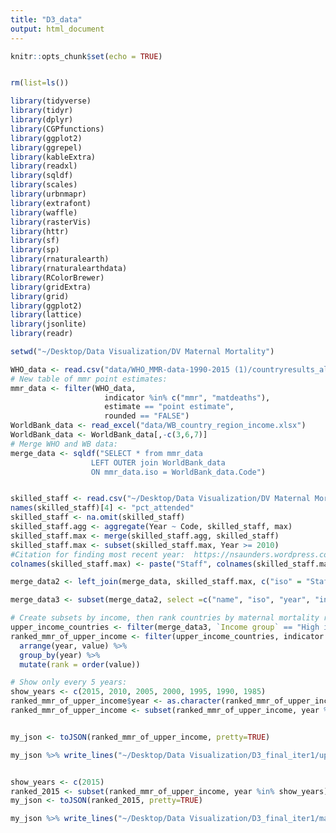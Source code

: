 ```yaml
---
title: "D3_data"
output: html_document
---
```


```r
knitr::opts_chunk$set(echo = TRUE)


rm(list=ls())

library(tidyverse)
library(tidyr)
library(dplyr)
library(CGPfunctions)
library(ggplot2)
library(ggrepel)
library(kableExtra)
library(readxl)
library(sqldf)
library(scales)
library(urbnmapr)
library(extrafont)
library(waffle)
library(rasterVis)
library(httr)
library(sf)
library(sp)
library(rnaturalearth)
library(rnaturalearthdata)
library(RColorBrewer)
library(gridExtra)
library(grid)
library(ggplot2)
library(lattice)
library(jsonlite)
library(readr)
```

```r

setwd("~/Desktop/Data Visualization/DV Maternal Mortality")

WHO_data <- read.csv("data/WHO_MMR-data-1990-2015 (1)/countryresults_all.csv")
# New table of mmr point estimates:
mmr_data <- filter(WHO_data, 
                     indicator %in% c("mmr", "matdeaths"), 
                     estimate == "point estimate",
                     rounded == "FALSE")
WorldBank_data <- read_excel("data/WB_country_region_income.xlsx")
WorldBank_data <- WorldBank_data[,-c(3,6,7)]
# Merge WHO and WB data:
merge_data <- sqldf("SELECT * from mmr_data 
                  LEFT OUTER join WorldBank_data 
                  ON mmr_data.iso = WorldBank_data.Code")


skilled_staff <- read.csv("~/Desktop/Data Visualization/DV Maternal Mortality/data/births-attended-by-health-staff-sdgs.csv", na.strings = c(""))
names(skilled_staff)[4] <- "pct_attended"
skilled_staff <- na.omit(skilled_staff)
skilled_staff.agg <- aggregate(Year ~ Code, skilled_staff, max)
skilled_staff.max <- merge(skilled_staff.agg, skilled_staff)
skilled_staff.max <- subset(skilled_staff.max, Year >= 2010)
#Citation for finding most recent year:  https://nsaunders.wordpress.com/2013/02/13/basic-r-rows-that-contain-the-maximum-value-of-a-variable/
colnames(skilled_staff.max) <- paste("Staff", colnames(skilled_staff.max), sep = "_")

merge_data2 <- left_join(merge_data, skilled_staff.max, c("iso" = "Staff_Code"))

merge_data3 <- subset(merge_data2, select =c("name", "iso", "year", "indicator", "value", "Region", "Income group", "Staff_Year", "Staff_pct_attended"))

# Create subsets by income, then rank countries by maternal mortality ratio (mmr):
upper_income_countries <- filter(merge_data3, `Income group` == "High income")
ranked_mmr_of_upper_income <- filter(upper_income_countries, indicator == "mmr") %>%
  arrange(year, value) %>% 
  group_by(year) %>%              
  mutate(rank = order(value))

# Show only every 5 years:
show_years <- c(2015, 2010, 2005, 2000, 1995, 1990, 1985)
ranked_mmr_of_upper_income$year <- as.character(ranked_mmr_of_upper_income$year)
ranked_mmr_of_upper_income <- subset(ranked_mmr_of_upper_income, year %in% show_years)


my_json <- toJSON(ranked_mmr_of_upper_income, pretty=TRUE)

my_json %>% write_lines("~/Desktop/Data Visualization/D3_final_iter1/upper_matmort_data.json")


show_years <- c(2015)
ranked_2015 <- subset(ranked_mmr_of_upper_income, year %in% show_years)
my_json <- toJSON(ranked_2015, pretty=TRUE)

my_json %>% write_lines("~/Desktop/Data Visualization/D3_final_iter1/matmort_2015.json")
```


```r

```

